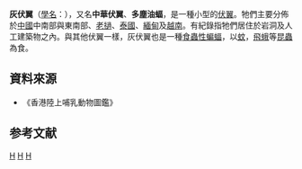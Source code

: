 {{Speciesbox
| taxon = Hypsugo pulveratus
| status = LC | status_system = IUCN
| status_ref = <ref name="iucn">{{IUCN|id=17360 |title=''Hypsugo pulveratus'' |assessors=Bates, P. & Furey, N.|version=2019.2 |year=2008 |accessdate=30 June 2008}} 数据库資料包含說明此物種被編入無危級別的原因</ref>
| binomial_authority = ([[Wilhelm_Peters|Peters]], 1870)
| synonyms = ''Pipistrellus pulveratus''  (Peters, 1870)}}

'''灰伏翼'''（[[學名|學名]]：{{lang|la|'''''Hypsugo pulveratus'''''}}），又名'''中華伏翼'''、'''多塵油蝠'''，是一種小型的[[伏翼|伏翼]]。牠們主要分佈於[[中國|中國]]中南部與東南部、[[老撾|老撾]]、[[泰國|泰國]]、[[緬甸|緬甸]]及[[越南|越南]]。有紀錄指牠們居住於岩洞及人工建築物之內。與其他伏翼一樣，灰伏翼也是一種[[食蟲性|食蟲性]][[蝙蝠|蝙蝠]]，以[[蚊|蚊]]，[[飛蛾|飛蛾]]等[[昆蟲|昆蟲]]為食。

==資料來源==
*《香港陸上哺乳動物圖鑑》

== 参考文献 ==
{{reflist}}
{{Taxonbar|from=Q558246}}

[[Category:高級伏翼属|H]]
[[Category:中國哺乳動物|H]]
[[Category:香港動物|H]]


{{bat-stub}}